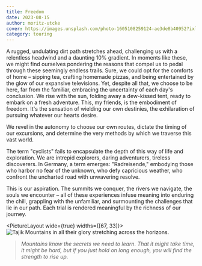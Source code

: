 ```yaml
---
title: Freedom
date: 2023-08-15
author: moritz-utcke
cover: https://images.unsplash.com/photo-1605108259124-ae3de8b40952?ixlib=rb-4.0.3&ixid=M3wxMjA3fDB8MHxwaG90by1wYWdlfHx8fGVufDB8fHx8fA%3D%3D&auto=format&fit=crop&w=1631&q=80
category: touring
---
```



<WavesurferAudio src="/audio/vlog-hip-hop-18447.mp3" downloadable={true} client:only />

A rugged, undulating dirt path stretches ahead, challenging us with a relentless headwind and a daunting 10% gradient. In moments like these, we might find ourselves pondering the reasons that compel us to pedal through these seemingly endless trails. Sure, we could opt for the comforts of home – sipping tea, crafting homemade pizzas, and being entertained by the glow of our expansive televisions. Yet, despite all that, we choose to be here, far from the familiar, embracing the uncertainty of each day's conclusion. We rise with the sun, folding away a dew-kissed tent, ready to embark on a fresh adventure. This, my friends, is the embodiment of freedom. It's the sensation of wielding our own destinies, the exhilaration of pursuing whatever our hearts desire.

We revel in the autonomy to choose our own routes, dictate the timing of our excursions, and determine the very methods by which we traverse this vast world.

The term "cyclists" fails to encapsulate the depth of this way of life and exploration. We are intrepid explorers, daring adventurers, tireless discoverers. In Germany, a term emerges: "Radreisende," embodying those who harbor no fear of the unknown, who defy capricious weather, who confront the uncharted road with unwavering resolve.

This is our aspiration. The summits we conquer, the rivers we navigate, the souls we encounter – all of these experiences infuse meaning into enduring the chill, grappling with the unfamiliar, and surmounting the challenges that lie in our path. Each trial is rendered meaningful by the richness of our journey.

<PictureLayout wide={true} widths={[67, 33]}>
	<img src="/images/blog/001-freedom/tajik-mountains.jpg" alt="Tajik Mountains in all their glory stretching across the horizons." />
	<img src="/images/blog/001-freedom/ak-baital-pass.jpg" alt="" />
</PictureLayout>

> *Mountains know the secrets we need to learn. That it might take time, it might be hard, but if you just hold on long enough, you will find the strength to rise up.*